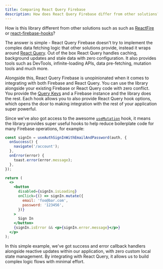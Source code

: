 ```yaml
---
title: Comparing React Query Firebase
description: How does React Query Firebase differ from other solutions?
---
```


How is this library different from other solutions such as such as [ReactFire](https://github.com/FirebaseExtended/reactfire) or
[react-firebase-hooks](https://github.com/CSFrequency/react-firebase-hooks)?

The answer is simple - React Query Firebase doesn't try to implement the complex data fetching logic that other solutions provide,
instead it wraps around [React Query](https://react-query.tanstack.com/). Out of the box React Query handles caching, background updates
and stale data with zero configuration. It also provides tools such as DevTools, infinite-loading APIs, data pre-fetching, mutation tools and much more.

Alongside this, React Query Firebase is unopinionated when it comes to integrating with both Firebase and React Query. You can use the library alongside
your existing Firebase or React Query code with zero conflict. You provide the [Query Keys](https://react-query.tanstack.com/guides/query-keys) and a
Firebase instance and the library does the rest. Each hook allows you to also provide React Query hook options, which opens the door to making integration
with the rest of your application super powerful.

Since we've also got access to the awesome [`useMutation`](https://react-query.tanstack.com/reference/useMutation) hook, it means the library provides super useful
hooks to help reduce boilerplate code for many Firebase operations, for example:

```jsx
const signIn = useAuthSignInWithEmailAndPassword(auth, {
  onSuccess() {
    navigate('/account');
  },
  onError(error) {
    toast.error(error.message);
  },
});

return (
  <>
    <button
      disabled={signIn.isLoading}
      onClick={() => signIn.mutate({
        email: 'foo@bar.com',
        password: '123456',
      })}
    >
      Sign In
    </button>
    {signIn.isError && <p>{signIn.error.message}</p>}
  </p>
);
```

In this simple example, we've got success and error callback handlers alongside reactive updates within our application, with zero custom local
state management. By integrating with React Query, it allows us to build complex logic flows with minimal effort.
